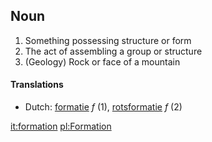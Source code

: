 ==Noun==
# Something possessing structure or form
# The act of assembling a group or structure
# (Geology) Rock or face of a mountain

==== Translations ====
*Dutch: [[formatie]] ''f'' (1), [[rotsformatie]] ''f'' (2)

[[it:formation]]
[[pl:Formation]]